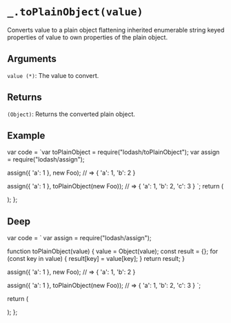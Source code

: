 # `_.toPlainObject(value)`

Converts value to a plain object flattening inherited enumerable string keyed properties of value to own properties of the plain object.

## Arguments

`value (*)`: The value to convert.

## Returns

`(Object)`:  Returns the converted plain object.

## Example


  var code = `var toPlainObject = require("lodash/toPlainObject");
var assign = require("lodash/assign");
 
assign({ 'a': 1 }, new Foo);
// => { 'a': 1, 'b': 2 }
 
assign({ 'a': 1 }, toPlainObject(new Foo));
// => { 'a': 1, 'b': 2, 'c': 3 }
`;
  return (
    <div>
      <Embed source={code} />
    </div>
  );
};

<Demo />

## Deep

  var code = `
var assign = require("lodash/assign");

function toPlainObject(value) {
    value = Object(value);
    const result = {};
    for (const key in value) {
        result[key] = value[key];
    }
    return result;
}

assign({ 'a': 1 }, new Foo);
// => { 'a': 1, 'b': 2 }
 
assign({ 'a': 1 }, toPlainObject(new Foo));
// => { 'a': 1, 'b': 2, 'c': 3 }
`;

return (

<div>
  <Embed source={code} />
</div>
); 
};

<DeepDemo />
